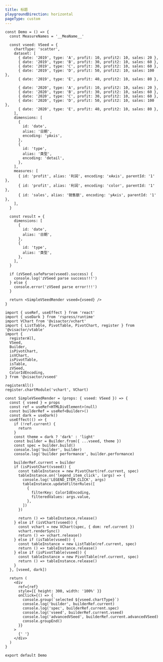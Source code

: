 ```yaml
---
title: 标题
playgroundDirection: horizontal
pageType: custom
---
```


```tsx
const Demo = () => {
  const MeasureNames = '__MeaName__'

  const vseed: VSeed = {
    chartType: 'scatter',
    dataset: [
      { date: '2019', type: 'A', profit: 10, profit2: 10, sales: 20 },
      { date: '2019', type: 'B', profit: 30, profit2: 10, sales: 60 },
      { date: '2019', type: 'C', profit: 30, profit2: 10, sales: 60 },
      { date: '2019', type: 'D', profit: 50, profit2: 10, sales: 100 },
      { date: '2019', type: 'E', profit: 40, profit2: 10, sales: 80 },

      { date: '2020', type: 'A', profit: 10, profit2: 10, sales: 20 },
      { date: '2020', type: 'B', profit: 30, profit2: 10, sales: 60 },
      { date: '2020', type: 'C', profit: 30, profit2: 10, sales: 60 },
      { date: '2020', type: 'D', profit: 50, profit2: 10, sales: 100 },
      { date: '2020', type: 'E', profit: 40, profit2: 10, sales: 80 },
    ],
    dimensions: [
      {
        id: 'date',
        alias: '日期',
        encoding: 'yAxis',
      },
      {
        id: 'type',
        alias: '类型',
        encoding: 'detail',
      },
    ],
    measures: [
      { id: 'profit', alias: '利润', encoding: 'xAxis', parentId: '1' },
      { id: 'profit', alias: '利润', encoding: 'color', parentId: '1' },
      { id: 'sales', alias: '销售额', encoding: 'yAxis', parentId: '1' },
    ],
  }

  const result = {
    dimensions: [
      {
        id: 'date',
        alias: '日期',
      },
      {
        id: 'type',
        alias: '类型',
      },
    ],
  }

  if (zVSeed.safeParse(vseed).success) {
    console.log('zVSeed parse success!!!')
  } else {
    console.error('zVSeed parse error!!!')
  }

  return <SimpleVSeedRender vseed={vseed} />
}

import { useRef, useEffect } from 'react'
import { useDark } from 'rspress/runtime'
import VChart from '@visactor/vchart'
import { ListTable, PivotTable, PivotChart, register } from '@visactor/vtable'
import {
  registerAll,
  VSeed,
  Builder,
  isPivotChart,
  isVChart,
  isPivotTable,
  isTable,
  zVSeed,
  ColorIdEncoding,
} from '@visactor/vseed'

registerAll()
register.chartModule('vchart', VChart)

const SimpleVSeedRender = (props: { vseed: VSeed }) => {
  const { vseed } = props
  const ref = useRef<HTMLDivElement>(null)
  const builderRef = useRef<Builder>()
  const dark = useDark()
  useEffect(() => {
    if (!ref.current) {
      return
    }
    const theme = dark ? 'dark' : 'light'
    const builder = Builder.from({ ...vseed, theme })
    const spec = builder.build()
    console.log('builder', builder)
    console.log('builder performance', builder.performance)

    builderRef.current = builder
    if (isPivotChart(vseed)) {
      const tableInstance = new PivotChart(ref.current, spec)
      tableInstance.on('legend_item_click', (args) => {
        console.log('LEGEND_ITEM_CLICK', args)
        tableInstance.updateFilterRules([
          {
            filterKey: ColorIdEncoding,
            filteredValues: args.value,
          },
        ])
      })

      return () => tableInstance.release()
    } else if (isVChart(vseed)) {
      const vchart = new VChart(spec, { dom: ref.current })
      vchart.renderSync()
      return () => vchart.release()
    } else if (isTable(vseed)) {
      const tableInstance = new ListTable(ref.current, spec)
      return () => tableInstance.release()
    } else if (isPivotTable(vseed)) {
      const tableInstance = new PivotTable(ref.current, spec)
      return () => tableInstance.release()
    }
  }, [vseed, dark])

  return (
    <div
      ref={ref}
      style={{ height: 300, width: '100%' }}
      onClick={() => {
        console.group(`selected ${vseed.chartType}`)
        console.log('builder', builderRef.current)
        console.log('spec', builderRef.current.spec)
        console.log('vseed', builderRef.current.vseed)
        console.log('advancedVSeed', builderRef.current.advancedVSeed)
        console.groupEnd()
      }}
    >
      {' '}
    </div>
  )
}

export default Demo
```
